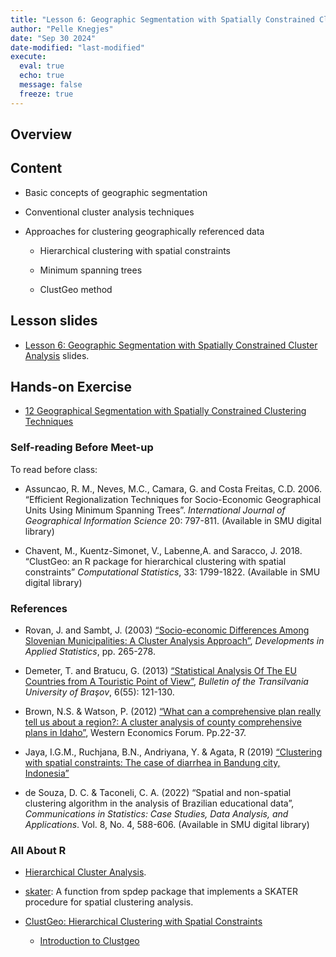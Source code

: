 ```yaml
---
title: "Lesson 6: Geographic Segmentation with Spatially Constrained Cluster Analysis"
author: "Pelle Knegjes"
date: "Sep 30 2024"
date-modified: "last-modified"
execute: 
  eval: true
  echo: true
  message: false
  freeze: true
---
```


## **Overview**

## **Content**

-   Basic concepts of geographic segmentation

-   Conventional cluster analysis techniques

-   Approaches for clustering geographically referenced data

    -   Hierarchical clustering with spatial constraints

    -   Minimum spanning trees

    -   ClustGeo method

## **Lesson slides**

-   [Lesson 6: Geographic Segmentation with Spatially Constrained Cluster Analysis](https://isss626-ay2024-25aug.netlify.app/lesson/Lesson06/Lesson06.html) slides.

## **Hands-on Exercise**

-   [12 Geographical Segmentation with Spatially Constrained Clustering Techniques](geographicsegmentation.html)

### **Self-reading Before Meet-up**

To read before class:

-   Assuncao, R. M., Neves, M.C., Camara, G. and Costa Freitas, C.D. 2006. “Efficient Regionalization Techniques for Socio-Economic Geographical Units Using Minimum Spanning Trees”. *International Journal of Geographical Information Science* 20: 797-811. (Available in SMU digital library)

-   Chavent, M., Kuentz-Simonet, V., Labenne,A. and Saracco, J. 2018. “ClustGeo: an R package for hierarchical clustering with spatial constraints” *Computational Statistics*, 33: 1799-1822. (Available in SMU digital library)

### **References**

-   Rovan, J. and Sambt, J. (2003) [“Socio-economic Differences Among Slovenian Municipalities: A Cluster Analysis Approach”](http://mrvar.fdv.uni-lj.si/pub/mz/mz19/rovan.pdf), *Developments in Applied Statistics*, pp. 265-278.

-   Demeter, T. and Bratucu, G. (2013) [“Statistical Analysis Of The EU Countries from A Touristic Point of View”](https://webbut.unitbv.ro/index.php/Series_V/article/view/5438), *Bulletin of the Transilvania University of Braşov*, 6(55): 121-130.

-   Brown, N.S. & Watson, P. (2012) [“What can a comprehensive plan really tell us about a region?: A cluster analysis of county comprehensive plans in Idaho”](https://ageconsearch.umn.edu/record/176591/files/WEFFall2012v11n2_Brown.pdf), Western Economics Forum. Pp.22-37.

-   Jaya, I.G.M., Ruchjana, B.N., Andriyana, Y. & Agata, R (2019) [“Clustering with spatial constraints: The case of diarrhea in Bandung city, Indonesia”](https://iopscience.iop.org/article/10.1088/1742-6596/1397/1/012068)

-   de Souza, D. C. & Taconeli, C. A. (2022) “Spatial and non-spatial clustering algorithm in the analysis of Brazilian educational data”, *Communications in Statistics: Case Studies, Data Analysis, and Applications*. Vol. 8, No. 4, 588-606. (Available in SMU digital library)

### **All About R**

-   [Hierarchical Cluster Analysis](http://uc-r.github.io/hc_clustering).

-   [skater](https://www.rdocumentation.org/packages/spdep/versions/0.8-1/topics/skater): A function from spdep package that implements a SKATER procedure for spatial clustering analysis.

-   [ClustGeo: Hierarchical Clustering with Spatial Constraints](https://cran.r-project.org/web/packages/ClustGeo/index.html)

    -   [Introduction to Clustgeo](https://cran.r-project.org/web/packages/ClustGeo/vignettes/intro_ClustGeo.html)
